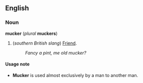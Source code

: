 ==English==
===Noun===
'''mucker''' (''plural'' '''muckers''')

#(''southern British slang'') [[Friend]].
#:''Fancy a pint, me old mucker?''

====Usage note====
*'''Mucker''' is used almost exclusively by a man to another man.